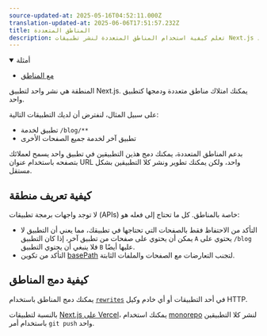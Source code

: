 ```yaml
---
source-updated-at: 2025-05-16T04:52:11.000Z
translation-updated-at: 2025-06-06T17:51:57.232Z
title: المناطق المتعددة
description: تعلم كيفية استخدام المناطق المتعددة لنشر تطبيقات Next.js متعددة كتطبيق واحد.
---
```


<details open>
  <summary>أمثلة</summary>

- [مع المناطق](https://github.com/vercel/next.js/tree/canary/examples/with-zones)

</details>

المنطقة هي نشر واحد لتطبيق Next.js. يمكنك امتلاك مناطق متعددة ودمجها كتطبيق واحد.

على سبيل المثال، لنفترض أن لديك التطبيقات التالية:

- تطبيق لخدمة `/blog/**`
- تطبيق آخر لخدمة جميع الصفحات الأخرى

بدعم المناطق المتعددة، يمكنك دمج هذين التطبيقين في تطبيق واحد يسمح لعملائك بتصفحه باستخدام عنوان URL واحد، ولكن يمكنك تطوير ونشر كلا التطبيقين بشكل مستقل.

## كيفية تعريف منطقة

لا توجد واجهات برمجة تطبيقات (APIs) خاصة بالمناطق. كل ما تحتاج إلى فعله هو:

- التأكد من الاحتفاظ فقط بالصفحات التي تحتاجها في تطبيقك، مما يعني أن التطبيق لا يمكن أن يحتوي على صفحات من تطبيق آخر، إذا كان التطبيق `A` يحتوي على `/blog` فلا ينبغي أن يحتوي التطبيق `B` عليها أيضًا.
- التأكد من تكوين [basePath](/docs/app/api-reference/next-config-js/basePath) لتجنب التعارضات مع الصفحات والملفات الثابتة.

## كيفية دمج المناطق

يمكنك دمج المناطق باستخدام [`rewrites`](/docs/pages/api-reference/next-config-js/rewrites) في أحد التطبيقات أو أي خادم وكيل HTTP.

بالنسبة لتطبيقات [Next.js على Vercel](https://vercel.com?utm_source=next-site&utm_medium=docs&utm_campaign=next-website)، يمكنك استخدام [monorepo](https://vercel.com/blog/monorepos-are-changing-how-teams-build-software?utm_source=next-site&utm_medium=docs&utm_campaign=next-website) لنشر كلا التطبيقين باستخدام أمر `git push` واحد.